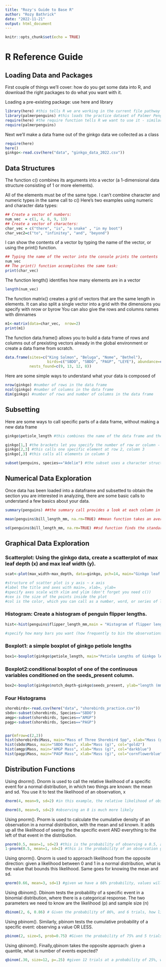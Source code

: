 ```yaml
---
title: "Rozy's Guide to Base R"
author: "Rozy Bathrick"
date: "2022-11-21"
output: html_document
---
```


```r
knitr::opts_chunk$set(echo = TRUE)
```

# R Reference Guide {.tabset .tabset-pills}


## Loading Data and Packages

First couple of things we'll cover: how do you get some data into R, 
and download the right packages to do what you want with it. 

Loading a pre-existing package: use here and library
```r
library(here) #this tells R we are working in the current file pathway
library(palmerpenguins) #this loads the practice dataset of Palmer Penguins (it's already been installed)
require(here) #the require function tells R we want to use it - similar to library
require(palmerpenguins)
```

Next we'll make a data frame out of the ginkgo data we collected as a class

```r
require(here)
here()
ginkgo<-read.csv(here("data", "ginkgo_data_2022.csv"))
```

## Data Structures

The function c() combines its arguments into a vector (a 1-dimensional data structure consisting of 1 or more elements).

All of the elements must be of the same type.
I can’t combine character and numeric types in the same call to c()
Here’s two examples using numeric and character data types:

```r
## Create a vector of numbers:
num_vec  = c(1, 4, 8, 9, 13)
## Create a vector of characters:
char_vec = c("there", "is", "a snake" , "in my boot")
char_vec2=c("to", "infinitey", "and", "beyond")
```

I can show the contents of a vector by typing the name of the vector, or using the print() function.

```r
## Typing the name of the vector into the console prints the contents
num_vec
## The print() function accomplishes the same task:
print(char_vec)
```

The function length() identifies how many elements are in a vector
```r
length(num_vec)
```

The function matrix() creates a grid of vectors that are the same length in elements.
It can also split a single vector into a grid with the dimensions you specify with nrow or byrow
You can also give the rows and columns names with dimnames
```r
m1<-matrix(data=char_vec,  nrow=2)
print(m1)
```

The function data.frame() allows you to build a data frame of rows and columns out of prexisting vectors already in the global environment or create a data frame from scratch. 
```r

data.frame(sites=c("King Salmon", "Beluga", "Nome", "Bethel"),
                   birds=c("SBDO", "SBDO", "PAGP", "LEYE"), abundance=c("med", "high", "high", "med"), 
           nests_found=c(9, 13, 12, 8))

```


Here are some simple ways to understand what your data is composed of
```r
nrow(ginkgo) #number of rows in the data frame
ncol(ginkgo) #number of columns in the data frame
dim(ginkgo) #number of rows and number of columns in the data frame
```

## Subsetting

Here are some ways to call specific parts of a data frame, without making a new data frame
```r
ginkgo$petiole_length #this combines the name of the data frame and the column you want in one call

ginkgo[1,] #the brackets let you specify the number of row or column - if you leave the second space blank it'll call all the elements in the row
ginkgo[2,3] #this calls one specific element at row 2, column 3
ginkgo[,3] #this calls all elements in column 3

subset(penguins, species=="Adelie") #the subset uses a character structure to sort and filter rows or columns
```

## Numerical Data Exploration

Once data has been loaded into a dataframe and subsetted to obtain the section you are interested in analyzing, there are some basic calls to understand a few basics about your data.
```r
summary(penguins) ##the summary call provides a look at each column in the dataframe. For continuous vectors, it provides quartile summary. for discrete/categorical, it provides the categories and a tally of each

mean(penguins$bill_length_mm, na.rm=TRUE) ##mean function takes an average of values in a column. to avoid returning an "NA", you must remove rows that are missing data (na.rm = TRUE)

sd(penguins$bill_length_mm, na.rm=TRUE) ##sd function finds the standard deviation of the values in a column from the mean. 
```

## Graphical Data Exploration

### Scatterplot: Using the ginkgo data, create a scatterplot of max leaf depth (x) and max leaf width (y).

```r

scat<-plot(max_width~max_depth, data=ginkgo, pch=14, main="Ginkgo leaf dimensions", xlab="Maximum leaf depth (mm)", ylab="Maximum leaf width (mm)", xlim=c(20, 100), ylim=c(40, 120), cex=1.2, col=645)

#structure of scatter plot is y axis ~ x axis
#label the title and axes with main=, xlab=, ylab=
#specify axes scale with xlim and ylim (don't forget you need c())
#cex is the size of the points inside the plot
#col is the color, which you can call as a number, word, or series of letters
```

### Histogram: Create a histogram of penguin flipper lengths.

```r

hist<-hist(penguins$flipper_length_mm,main = "Histogram of flipper lengths across three penguin spp.", xlab="flipper length (mm)", breaks=30, col="red")

#specify how many bars you want (how frequently to bin the observations) with argument breaks=

```

### Boxplot1: a simple boxplot of ginkgo petiole lengths

```r
box1<-boxplot(ginkgo$petiole_length, main="Petiole Lengths of Ginkgo leaves", ylab="length (mm)", col="yellow")
```

### Boxplot2:conditional boxplot of one of the continuous variables conditioned on the seeds_present column.

```r
box2<-boxplot(ginkgo$notch_depth~ginkgo$seeds_present, ylab="length (mm)", main="Notch length of female and male trees", names=c("male", "female"), xlab="  ", col="blue")
```


### Four Histograms

```r
shorebirds<-read.csv(here("data", "shorebirds_practice.csv"))
sbdo<-subset(shorebirds, Species=="SBDO")
amgp<-subset(shorebirds, Species=="AMGP")
pagp<-subset(shorebirds, Species=="PAGP")


par(mfrow=c(2,2))
hist(shorebirds$Mass, main="Mass of Three Shorebird Spp", xlab="Mass (g)", breaks=10, col="deeppink")
hist(sbdo$Mass, main="SBDO Mass", xlab="Mass (g)", col="gold2")
hist(amgp$Mass, main="AMGP Mass", xlab="Mass (g)", col="darkblue")
hist(pagp$Mass, main="PAGP Mass", xlab="Mass (g)", col="cornflowerblue")
```


## Distribution Functions

Using dnorm(). Dnorm is used to call the relative likelihood of a specific event for a normal distribution, in which two things are known: the mean and sd. You use it to test the likelihood of an observation, x 
```r

dnorm(4, mean=9, sd=2) #in this example, the relative likelihood of observing a 4 is really low, because it would be outside 2 standard deviations

dnorm(8, mean=9, sd=2) #observing an 8 is much more likely

```


Using pnorm(). Pnorm is used to calculate the cumulative density of an observation in a normal distribution, with the mean and sd known. It adds up all the likelihood of seeing the the specific event AND everything to the left of that event in the distribution.

```r
pnorm(0.5, mean=1, sd=2) #this is the probability of observing a 0.5, and everything less added together
1-pnorm(0.5, mean=1, sd=2) #this is the probability of an observation greater than 0.5. They must add up to 1

```


Using qnorm(). Qnorm is used to approach likelihood from the opposite direction: given a likelihood between 0 and 1 in a normal distribution, what is the value that bounds this likelihood. Same goes for knowing the mean and sd.

```r
qnorm(0.66, mean=3, sd=1) #given we have a 66% probability, values will lie at 3.4 or below
```


Using dbinom(). Dbinom tests the probability of a specific event in a binomial distribution, where there is a categorical response. The two parameters we need to know are the likelihood (p) and sample size (n)

```r
dbinom(2, 6, 0.86) # Given the probability of 86%, and 6 trials, how likely are we to get exactly 2? It's pretty low! 
```

Using pbinom(). Similarly, pbinom tests the cumulative probability of a specific event: observing a value OR LESS.

```r
pbinom(2, size=5, prob=0.75) #Given the probability of 75% and 5 trials, how likely are we to get 2 or fewer positive events? Pretty low, because the likelihood is high
```

Using qbinom(). Finally,qbinom takes the opposite approach: given a quantile, what is number of events expected?

```r
qbinom(.30, size=12, p=.25) #given 12 trials at a probability of 25%, what observation falls in the 30th quantile?
``` 

